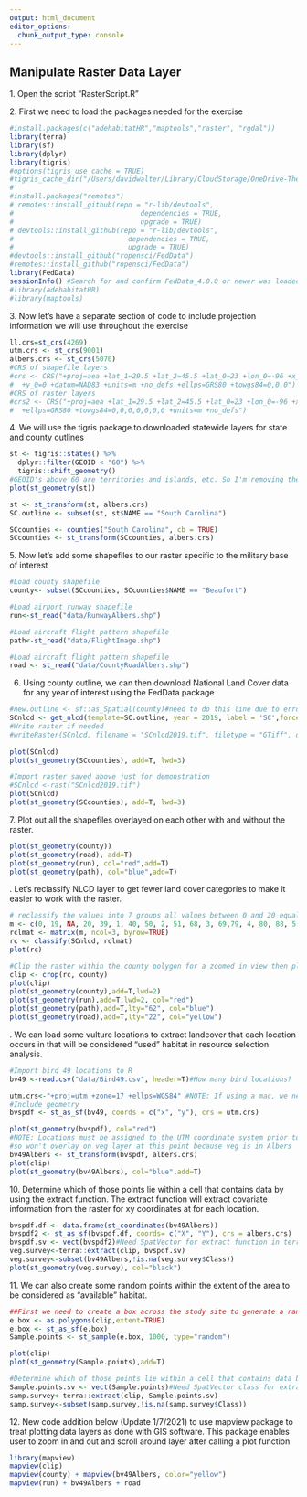 ```yaml
---
output: html_document
editor_options: 
  chunk_output_type: console
---
```


## Manipulate Raster Data Layer

1\. Open the script "RasterScript.R"

2\. First we need to load the packages needed for the exercise

```r
#install.packages(c("adehabitatHR","maptools","raster", "rgdal"))
library(terra)
library(sf)
library(dplyr)
library(tigris)
#options(tigris_use_cache = TRUE)
#tigris_cache_dir("/Users/davidwalter/Library/CloudStorage/OneDrive-ThePennsylvaniaStateUniversity/WalterRprojects/Manual-Applied-Spatial-Ecology/data")
#'
#install.packages("remotes")
# remotes::install_github(repo = "r-lib/devtools",
#                               dependencies = TRUE,
#                               upgrade = TRUE)
# devtools::install_github(repo = "r-lib/devtools",
#                            dependencies = TRUE,
#                            upgrade = TRUE)
#devtools::install_github("ropensci/FedData")
#remotes::install_github("ropensci/FedData")
library(FedData)
sessionInfo() #Search for and confirm FedData_4.0.0 or newer was loaded
#library(adehabitatHR)
#library(maptools)
```

3\. Now let's have a separate section of code to include projection information we will use throughout the exercise

```r
ll.crs=st_crs(4269)
utm.crs <- st_crs(9001)
albers.crs <- st_crs(5070)
#CRS of shapefile layers
#crs <- CRS("+proj=aea +lat_1=29.5 +lat_2=45.5 +lat_0=23 +lon_0=-96 +x_0=0 
#  +y_0=0 +datum=NAD83 +units=m +no_defs +ellps=GRS80 +towgs84=0,0,0")
#CRS of raster layers
#crs2 <- CRS("+proj=aea +lat_1=29.5 +lat_2=45.5 +lat_0=23 +lon_0=-96 +x_0=0 +y_0=0 
#  +ellps=GRS80 +towgs84=0,0,0,0,0,0,0 +units=m +no_defs")

```

4\. We will use the tigris package to downloaded statewide layers for state and county outlines

```r
st <- tigris::states() %>%
  dplyr::filter(GEOID < "60") %>% 
  tigris::shift_geometry()
#GEOID's above 60 are territories and islands, etc. So I'm removing them for scaling.
plot(st_geometry(st))

st <- st_transform(st, albers.crs)
SC.outline <- subset(st, st$NAME == "South Carolina")

SCcounties <- counties("South Carolina", cb = TRUE)
SCcounties <- st_transform(SCcounties, albers.crs)
```

5\. Now let's add some shapefiles to our raster specific to the military base of interest

```r
#Load county shapefile
county<- subset(SCcounties, SCcounties$NAME == "Beaufort")

#Load airport runway shapefile
run<-st_read("data/RunwayAlbers.shp")

#Load aircraft flight pattern shapefile
path<-st_read("data/FlightImage.shp")

#Load aircraft flight pattern shapefile
road <- st_read("data/CountyRoadAlbers.shp")
```

6.  Using county outline, we can then download National Land Cover data for any year of interest using the FedData package

```r
#new.outline <- sf::as_Spatial(county)#need to do this line due to error with dplyr package
SCnlcd <- get_nlcd(template=SC.outline, year = 2019, label = 'SC',force.redo = T)
#Write raster if needed
#writeRaster(SCnlcd, filename = "SCnlcd2019.tif", filetype = "GTiff", datatype = 'INT4U',overwrite=TRUE)
  
plot(SCnlcd)
plot(st_geometry(SCcounties), add=T, lwd=3)

#Import raster saved above just for demonstration
#SCnlcd <-rast("SCnlcd2019.tif")
plot(SCnlcd)
plot(st_geometry(SCcounties), add=T, lwd=3)
```

\newline

7\. Plot out all the shapefiles overlayed on each other with and without the raster.

```r
plot(st_geometry(county))
plot(st_geometry(road), add=T)
plot(st_geometry(run), col="red",add=T)
plot(st_geometry(path), col="blue",add=T)
```

\newline
8. Let's reclassify NLCD layer to get fewer land cover categories to make it easier to work with the raster.

```r
# reclassify the values into 7 groups all values between 0 and 20 equal 1, etc. while removing water (11)
m <- c(0, 19, NA, 20, 39, 1, 40, 50, 2, 51, 68, 3, 69,79, 4, 80, 88, 5, 89, 99, 6)
rclmat <- matrix(m, ncol=3, byrow=TRUE)
rc <- classify(SCnlcd, rclmat)
plot(rc)

#Clip the raster within the county polygon for a zoomed in view then plot
clip <- crop(rc, county)
plot(clip)
plot(st_geometry(county),add=T,lwd=2)
plot(st_geometry(run),add=T,lwd=2, col="red")
plot(st_geometry(path),add=T,lty="62", col="blue")
plot(st_geometry(road),add=T,lty="22", col="yellow")
```

\newline
9. We can load some vulture locations to extract landcover that each location occurs in that will be considered "used" habitat in resource selection analysis.

```r
#Import bird 49 locations to R
bv49 <-read.csv("data/Bird49.csv", header=T)#How many bird locations?

utm.crs<-"+proj=utm +zone=17 +ellps=WGS84" #NOTE: If using a mac, we need to remove the N in zone 17 prior to running line below
#Include geometry
bvspdf <- st_as_sf(bv49, coords = c("x", "y"), crs = utm.crs)

plot(st_geometry(bvspdf), col="red")
#NOTE: Locations must be assigned to the UTM coordinate system prior to projection to Albers 
#so won't overlay on veg layer at this point because veg is in Albers
bv49Albers <- st_transform(bvspdf, albers.crs)
plot(clip)
plot(st_geometry(bv49Albers), col="blue",add=T)
```

10\. Determine which of those points lie within a cell that contains data by using the extract function. The extract function will extract covariate information from the raster for xy coordinates at for each location.

```r
bvspdf.df <- data.frame(st_coordinates(bv49Albers))
bvspdf2 <- st_as_sf(bvspdf.df, coords= c("X", "Y"), crs = albers.crs)
bvspdf.sv <- vect(bvspdf2)#Need SpatVector for extract function in terra
veg.survey<-terra::extract(clip, bvspdf.sv)
veg.survey<-subset(bv49Albers,!is.na(veg.survey$Class))
plot(st_geometry(veg.survey), col="black")
```

11\. We can also create some random points within the extent of the area to be considered as "available" habitat.

```r
##First we need to create a box across the study site to generate a random sample of locations
e.box <- as.polygons(clip,extent=TRUE)
e.box <- st_as_sf(e.box)
Sample.points <- st_sample(e.box, 1000, type="random")

plot(clip)
plot(st_geometry(Sample.points),add=T)

#Determine which of those points lie within a cell that contains data by using the extract function again.
Sample.points.sv <- vect(Sample.points)#Need SpatVector class for extract function in terra
samp.survey<-terra::extract(clip, Sample.points.sv)
samp.survey<-subset(samp.survey,!is.na(samp.survey$Class))
```

12\. New code addition below (Update 1/7/2021) to use mapview package to treat plotting data layers as done with GIS software. This package enables user to zoom in and out and scroll around layer after calling a plot function \newpage

```r
library(mapview)
mapview(clip)
mapview(county) + mapview(bv49Albers, color="yellow")
mapview(run) + bv49Albers + road
```
